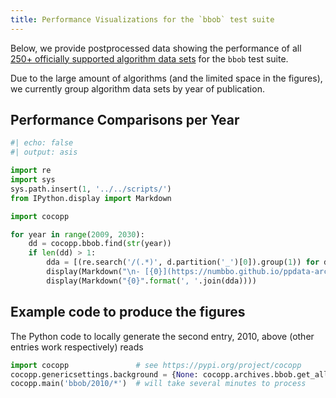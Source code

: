 ```yaml
---
title: Performance Visualizations for the `bbob` test suite 
---
```


Below, we provide postprocessed data showing the performance of all [250+ officially supported algorithm data sets](./data-archive.html) for the `bbob` test suite.

Due to the large amount of algorithms (and the limited space in the figures), we currently group algorithm data sets by year of publication.


## Performance Comparisons per Year

```python
#| echo: false
#| output: asis

import re
import sys
sys.path.insert(1, '../../scripts/')
from IPython.display import Markdown

import cocopp

for year in range(2009, 2030):
	dd = cocopp.bbob.find(str(year))
	if len(dd) > 1:
		dda = [(re.search('/(.*)', d.partition('_')[0]).group(1)) for d in dd]
		display(Markdown("\n- [{0}](https://numbbo.github.io/ppdata-archive/bbob/{0}/index.html):".format(year)))
		display(Markdown("{0}".format(', '.join(dda))))

```



## Example code to produce the figures

The Python code to locally generate the second entry, 2010,
above (other entries work respectively) reads

```python
import cocopp               # see https://pypi.org/project/cocopp
cocopp.genericsettings.background = {None: cocopp.archives.bbob.get_all('2009')}
cocopp.main('bbob/2010/*')  # will take several minutes to process

```


